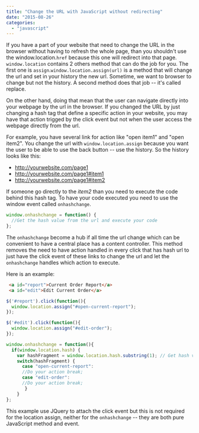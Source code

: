 ```yaml
---
title: "Change the URL with JavaScript without redirecting"
date: "2015-08-26"
categories: 
  - "javascript"
---
```


If you have a part of your website that need to change the URL in the browser without having to refresh the whole page, than you shouldn't use the window.location.`href` because this one will redirect into that page. `window.location` contains 2 others method that can do the job for you. The first one is `assign`.`window.location.assign(url)` is a method that will change the url and set in your history the new url. Sometime, we want to browser to change but not the history. A second method does that job -- it's called replace.

On the other hand, doing that mean that the user can navigate directly into your webpage by the url in the browser. If you changed the URL by just changing a hash tag that define a specific action in your website, you may have that action trigged by the click event but not when the user access the webpage directly from the url.

For example, you have several link for action like "open item1" and "open item2". You change the url with `window.location.assign` because you want the user to be able to use the back button -- use the history. So the history looks like this:

- http://yourwebsite.com/page1
- http://yourwebsite.com/page1#item1
- http://yourwebsite.com/page1#item2

If someone go directly to the _item2_ than you need to execute the code behind this hash tag. To have your code executed you need to use the window event called `onhashchange`. 

```typescript
window.onhashchange = function() { 
  //Get the hash value from the url and execute your code 
}; 
``` 

 The `onhashchange` become a hub if all time the url change which can be convenient to have a central place has a content controller. This method removes the need to have action handled in every click that has hash url to just have the click event of these links to change the url and let the `onhashchange` handles which action to execute.

Here is an example: 
```html 
 <a id="report">Current Order Report</a> 
 <a id="edit">Edit Current Order</a> 
```  

```typescript
$('#report').click(function(){ 
  window.location.assign("#open-current-report"); 
});

$('#edit').click(function(){ 
  window.location.assign("#edit-order"); 
});

window.onhashchange = function(){ 
  if(window.location.hash) { 
    var hashFragment = window.location.hash.substring(1); // Get hash value (without #) 
    switch(hashFragment) { 
      case "open-current-report": 
      //Do your action break; 
      case "edit-order": 
      //Do your action break;
       } 
    } 
}; 
``` 

This example use JQuery to attach the click event but this is not required for the location assign, neither for the `onhashchange` -- they are both pure JavaScript method and event.
